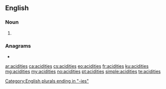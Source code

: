 ==English==

===Noun===
{{head|en|noun plural form}}

# {{plural of|acidity|lang=en}}

===Anagrams===
* {{l|en|adicities}}

[[Category:English plurals ending in "-ies"]]

[[ar:acidities]]
[[ca:acidities]]
[[cs:acidities]]
[[eo:acidities]]
[[fr:acidities]]
[[ku:acidities]]
[[mg:acidities]]
[[my:acidities]]
[[no:acidities]]
[[pt:acidities]]
[[simple:acidities]]
[[te:acidities]]